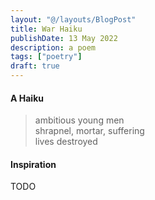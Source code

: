 ```yaml
---
layout: "@/layouts/BlogPost"
title: War Haiku
publishDate: 13 May 2022
description: a poem
tags: ["poetry"]
draft: true
---
```


#### A Haiku
> ambitious young men <br/>
> shrapnel, mortar, suffering <br/>
> lives destroyed

#### Inspiration
TODO
